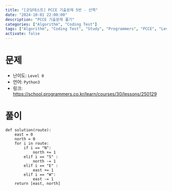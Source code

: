 ```yaml
---
title: "[코딩테스트] PCCE 기출문제 5번 - 산책"
date: "2024-10-01 22:00:00"
description: "PCCE 기출문제 풀기"
categories: ["Algorithm", "Coding Test"]
tags: ["Algorithm", "Coding Test", "Study", "Programmers", "PCCE", "Level 0"]
activate: false
---
```


# 문제

- 난이도: `Level 0`
- 언어: `Python3`
- 링크: https://school.programmers.co.kr/learn/courses/30/lessons/250129

# 풀이

```python:Solution
def solution(route):
    east = 0
    north = 0
    for i in route:
        if i == "N":
            north += 1
        elif i == "S" :
            north -= 1
        elif i == "E" :
            east += 1
        elif i == "W":
            east -= 1
    return [east, north]
```
